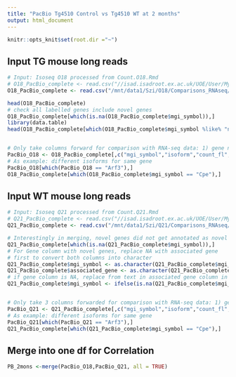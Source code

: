 ```yaml
---
title: "PacBio Tg4510 Control vs Tg4510 WT at 2 months"
output: html_document
---
```


```r
knitr::opts_knit$set(root.dir ="~")
```
## Input TG mouse long reads
```r
# Input: Isoseq O18 processed from Count.O18.Rmd  
# O18_PacBio_complete <- read.csv("//isad.isadroot.ex.ac.uk/UOE/User/My Documents/PacBio/AD_Mouse_Tg4510/2 months/O18/Isoseq3/O18_ordered_unique.csv", header = TRUE)[,-1]
O18_PacBio_complete <- read.csv("/mnt/data1/Szi/O18/Comparisons_RNAseq/O18_ordered_unique.csv", header = TRUE)[,-1]

head(O18_PacBio_complete)
# check all labelled genes include novel genes 
O18_PacBio_complete[which(is.na(O18_PacBio_complete$mgi_symbol)),]
library(data.table)
head(O18_PacBio_complete[which(O18_PacBio_complete$mgi_symbol %like% "novelGene"),])


# Only take columns forward for comparison with RNA-seq data: 1) gene names 2) PacBio ID for identification of different isoforms per gene 3) Number of FL counts 4) length for exact match of isoforms as associated gene and transcript can be the same
PacBio_O18 <- O18_PacBio_complete[,c("mgi_symbol","isoform","count_fl","length","associated_gene","associated_transcript")]
# As example: different isoforms for same gene 
PacBio_O18[which(PacBio_O18 == "Arf3"),]
O18_PacBio_complete[which(O18_PacBio_complete$mgi_symbol == "Cpe"),]
```
## Input WT mouse long reads
```r
# Input: Isoseq Q21 processed from Count.Q21.Rmd  
# Q21_PacBio_complete <- read.csv("//isad.isadroot.ex.ac.uk/UOE/User/My Documents/PacBio/AD_Mouse_Tg4510/2 months/Q21/Isoseq3/Q21_ordered_unique.csv", header = TRUE)[,-1]
Q21_PacBio_complete <- read.csv("/mnt/data1/Szi/Q21/Comparisons_RNAseq/Q21_ordered_unique.csv", header = TRUE)[,-1]

# Interestingly in merging, novel genes did not get annotated as novel  
Q21_PacBio_complete[which(is.na(Q21_PacBio_complete$mgi_symbol)),]
# For Gene column with novel genes, replace NA with associated gene 
# first to convert both columns into character 
Q21_PacBio_complete$mgi_symbol <- as.character(Q21_PacBio_complete$mgi_symbol)
Q21_PacBio_complete$associated_gene <- as.character(Q21_PacBio_complete$associated_gene)
# if gene column is NA, replace from text in associated gene column in respective row
Q21_PacBio_complete$mgi_symbol <- ifelse(is.na(Q21_PacBio_complete$mgi_symbol) == TRUE, Q21_PacBio_complete$associated_gene, Q21_PacBio_complete$mgi_symbol)


# Only take 3 columns forwarded for comparison with RNA-seq data: 1) gene names 2) PacBio ID for identification of different isoforms per gene 3) Number of FL counts 
PacBio_Q21 <- Q21_PacBio_complete[,c("mgi_symbol","isoform","count_fl","length","associated_gene","associated_transcript")]
# As example: different isoforms for same gene 
PacBio_Q21[which(PacBio_Q21 == "Arf3"),]
Q21_PacBio_complete[which(Q21_PacBio_complete$mgi_symbol == "Cpe"),]
```
## Merge into one df for Correlation 
```r
PB_2mons <-merge(PacBio_O18,PacBio_Q21, all = TRUE) 
```